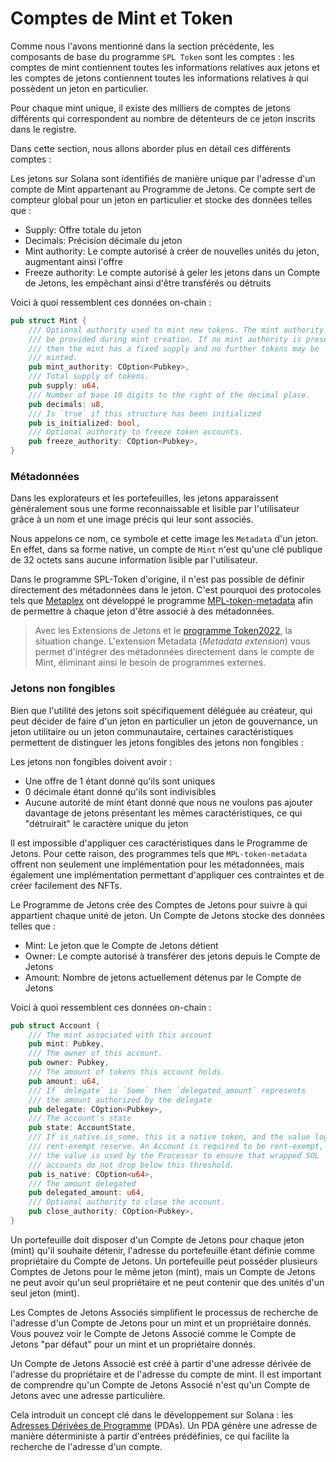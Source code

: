 
# Comptes de Mint et Token

Comme nous l'avons mentionné dans la section précédente, les composants de base du programme `SPL Token` sont les comptes : les comptes de mint contiennent toutes les informations relatives aux jetons et les comptes de jetons contiennent toutes les informations relatives à qui possèdent un jeton en particulier.

Pour chaque mint unique, il existe des milliers de comptes de jetons différents qui correspondent au nombre de détenteurs de ce jeton inscrits dans le registre.

Dans cette section, nous allons aborder plus en détail ces différents comptes :

<ArticleSection name="Le Compte de Mint" id="the-mint-account" level="h2" />

Les jetons sur Solana sont identifiés de manière unique par l'adresse d'un compte de Mint appartenant au Programme de Jetons. Ce compte sert de compteur global pour un jeton en particulier et stocke des données telles que :
- Supply: Offre totale du jeton
- Decimals: Précision décimale du jeton
- Mint authority: Le compte autorisé à créer de nouvelles unités du jeton, augmentant ainsi l'offre
- Freeze authority: Le compte autorisé à geler les jetons dans un Compte de Jetons, les empêchant ainsi d'être transférés ou détruits

Voici à quoi ressemblent ces données on-chain :

```rust
pub struct Mint {
    /// Optional authority used to mint new tokens. The mint authority may only
    /// be provided during mint creation. If no mint authority is present
    /// then the mint has a fixed supply and no further tokens may be
    /// minted.
    pub mint_authority: COption<Pubkey>,
    /// Total supply of tokens.
    pub supply: u64,
    /// Number of base 10 digits to the right of the decimal place.
    pub decimals: u8,
    /// Is `true` if this structure has been initialized
    pub is_initialized: bool,
    /// Optional authority to freeze token accounts.
    pub freeze_authority: COption<Pubkey>,
}
```

### Métadonnées

Dans les explorateurs et les portefeuilles, les jetons apparaissent généralement sous une forme reconnaissable et lisible par l'utilisateur grâce à un nom et une image précis qui leur sont associés.

Nous appelons ce nom, ce symbole et cette image les `Metadata` d'un jeton. En effet, dans sa forme native, un compte de `Mint` n'est qu'une clé publique de 32 octets sans aucune information lisible par l'utilisateur.

Dans le programme SPL-Token d'origine, il n'est pas possible de définir directement des métadonnées dans le jeton. C'est pourquoi des protocoles tels que [Metaplex](https://www.metaplex.com/) ont développé le programme [MPL-token-metadata](https://github.com/metaplex-foundation/mpl-token-metadata) afin de permettre à chaque jeton d'être associé à des métadonnées.

> Avec les Extensions de Jetons et le [programme Token2022](/en/courses/token-2022-program), la situation change. L'extension Metadata (*Metadata extension*) vous permet d'intégrer des métadonnées directement dans le compte de Mint, éliminant ainsi le besoin de programmes externes.

### Jetons non fongibles

Bien que l'utilité des jetons soit spécifiquement déléguée au créateur, qui peut décider de faire d'un jeton en particulier un jeton de gouvernance, un jeton utilitaire ou un jeton communautaire, certaines caractéristiques permettent de distinguer les jetons fongibles des jetons non fongibles :

Les jetons non fongibles doivent avoir :
- Une offre de 1 étant donné qu'ils sont uniques
- 0 décimale étant donné qu'ils sont indivisibles
- Aucune autorité de mint étant donné que nous ne voulons pas ajouter davantage de jetons présentant les mêmes caractéristiques, ce qui "détruirait" le caractère unique du jeton

Il est impossible d'appliquer ces caractéristiques dans le Programme de Jetons. Pour cette raison, des programmes tels que `MPL-token-metadata` offrent non seulement une implémentation pour les métadonnées, mais également une implémentation permettant d'appliquer ces contraintes et de créer facilement des NFTs.

<ArticleSection name="Le Compte de Token" id="the-token-account" level="h2" />

Le Programme de Jetons crée des Comptes de Jetons pour suivre à qui appartient chaque unité de jeton. Un Compte de Jetons stocke des données telles que :
- Mint: Le jeton que le Compte de Jetons détient 
- Owner: Le compte autorisé à transférer des jetons depuis le Compte de Jetons
- Amount: Nombre de jetons actuellement détenus par le Compte de Jetons

Voici à quoi ressemblent ces données on-chain :

```rust
pub struct Account {
    /// The mint associated with this account
    pub mint: Pubkey,
    /// The owner of this account.
    pub owner: Pubkey,
    /// The amount of tokens this account holds.
    pub amount: u64,
    /// If `delegate` is `Some` then `delegated_amount` represents
    /// the amount authorized by the delegate
    pub delegate: COption<Pubkey>,
    /// The account's state
    pub state: AccountState,
    /// If is_native.is_some, this is a native token, and the value logs the
    /// rent-exempt reserve. An Account is required to be rent-exempt, so
    /// the value is used by the Processor to ensure that wrapped SOL
    /// accounts do not drop below this threshold.
    pub is_native: COption<u64>,
    /// The amount delegated
    pub delegated_amount: u64,
    /// Optional authority to close the account.
    pub close_authority: COption<Pubkey>,
}
```

Un portefeuille doit disposer d'un Compte de Jetons pour chaque jeton (mint) qu'il souhaite détenir, l'adresse du portefeuille étant définie comme propriétaire du Compte de Jetons. Un portefeuille peut posséder plusieurs Comptes de Jetons pour le même jeton (mint), mais un Compte de Jetons ne peut avoir qu'un seul propriétaire et ne peut contenir que des unités d'un seul jeton (mint).

<ArticleSection name="Le Compte de Jetons Associé" id="the-associated-token-account" level="h2" />

Les Comptes de Jetons Associés simplifient le processus de recherche de l'adresse d'un Compte de Jetons pour un mint et un propriétaire donnés. Vous pouvez voir le Compte de Jetons Associé comme le Compte de Jetons "par défaut" pour un mint et un propriétaire donnés.

Un Compte de Jetons Associé est créé à partir d'une adresse dérivée de l'adresse du propriétaire et de l'adresse du compte de mint. Il est important de comprendre qu'un Compte de Jetons Associé n'est qu'un Compte de Jetons avec une adresse particulière.

Cela introduit un concept clé dans le développement sur Solana : les [Adresses Dérivées de Programme](https://solana.com/docs/core/pda) (PDAs). Un PDA génère une adresse de manière déterministe à partir d'entrées prédéfinies, ce qui facilite la recherche de l'adresse d'un compte.